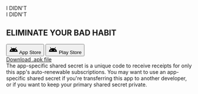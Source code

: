 <section className="flex min-h-[50vh] flex-col items-center justify-center px-3 sm:px-0">
	<div className="flex h-28 w-28 items-center justify-center rounded-lg bg-blue-600">
		<span className="text-xl font-bold text-white">I DIDN'T</span>
	</div>
	<span className="mt-2 text-xl font-bold text-slate-600">I DIDN'T</span>
	<h1 className="mt-8 text-center text-3xl font-bold text-slate-500 sm:text-5xl">
		<span className="text-green-600">ELIMINATE</span>
		YOUR BAD HABIT
	</h1>
	<div className="mt-8 flex space-x-4">
		<button className="flex space-x-1 rounded-full bg-gray-200 px-6 py-2 text-black hover:bg-gray-400">
			<svg
				xmlns="http://www.w3.org/2000/svg"
				height="24"
				viewBox="0 -960 960 960"
				width="24"
			>
				<path d="M40-240q9-107 65.5-197T256-580l-74-128q-6-9-3-19t13-15q8-5 18-2t16 12l74 128q86-36 180-36t180 36l74-128q6-9 16-12t18 2q10 5 13 15t-3 19l-74 128q94 53 150.5 143T920-240H40Zm240-110q21 0 35.5-14.5T330-400q0-21-14.5-35.5T280-450q-21 0-35.5 14.5T230-400q0 21 14.5 35.5T280-350Zm400 0q21 0 35.5-14.5T730-400q0-21-14.5-35.5T680-450q-21 0-35.5 14.5T630-400q0 21 14.5 35.5T680-350Z" />
			</svg>
			App Store
		</button>
		<button className="flex space-x-1 rounded-full bg-gray-200 px-6 py-2 text-black hover:bg-gray-400">
			<svg
				xmlns="http://www.w3.org/2000/svg"
				height="24"
				viewBox="0 -960 960 960"
				width="24"
			>
				<path d="M40-240q9-107 65.5-197T256-580l-74-128q-6-9-3-19t13-15q8-5 18-2t16 12l74 128q86-36 180-36t180 36l74-128q6-9 16-12t18 2q10 5 13 15t-3 19l-74 128q94 53 150.5 143T920-240H40Zm240-110q21 0 35.5-14.5T330-400q0-21-14.5-35.5T280-450q-21 0-35.5 14.5T230-400q0 21 14.5 35.5T280-350Zm400 0q21 0 35.5-14.5T730-400q0-21-14.5-35.5T680-450q-21 0-35.5 14.5T630-400q0 21 14.5 35.5T680-350Z" />
			</svg>
			Play Store
		</button>
	</div>
	<div className="mt-4 py-2">
		<a href="#apk-link" className="text-blue-500 hover:underline">
			Download .apk file
		</a>
	</div>
</section>

<section className="mb-10 flex justify-center bg-blue-400 p-12 text-white">
	<div className="max-w-[900px] text-center">
		<div className="text-lg">
			The app-specific shared secret is a unique code to receive receipts
			for only this app's auto-renewable subscriptions. You may want to
			use an app-specific shared secret if you're transferring this app to
			another developer, or if you want to keep your primary shared secret
			private.
		</div>
	</div>
</section>
